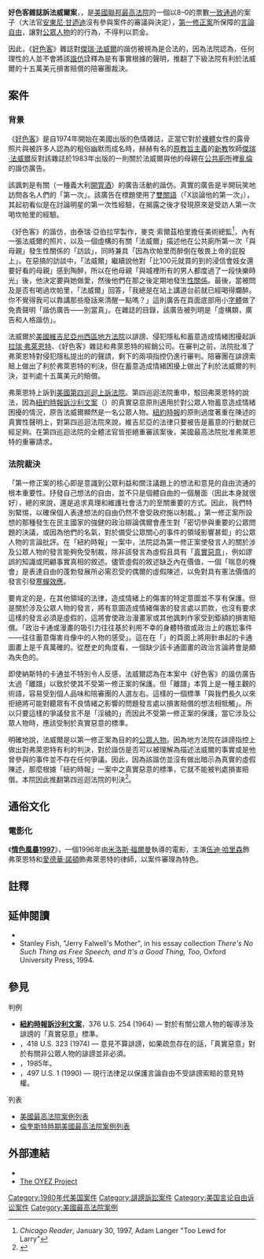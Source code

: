 {{review|time=2020-05-06T05:23:20+00:00}}
{{noteTA
|1=zh-cn:公诉拉里·弗兰特; zh-tw:情色風暴1997; zh-hk:性書大亨;
}}
{{Infobox SCOTUS case
  |Litigants=好色客雜誌訴法威爾案
  |ArgueDate=12月2日
  |ArgueYear=1987年
  |DecideDate=2月24日
  |DecideYear=1988年
  |FullName=好色客雜誌、賴瑞·C·弗萊恩特與其他上訴人訴法威爾案
  |USVol=485
  |USPage=46
  |Citation=108 S. Ct. 876; 99 L. Ed. 2d 41; 1988 U.S. LEXIS 941; 56 U.S.L.W. 4180; 14 Media L. Rep. 2281
  |Prior=Judgment for plaintiff, W.D. Va.; affirmed, 797 F.2d 1270 (4th Cir. 1986); rehearing denied, 4th Cir., 11-4-86; cert. granted, 480 U.S. 945 (1987)
  |Subsequent=無
  |Holding=對公眾人物的諧仿，如果不能被合理地當作是真實的，受第一修正案保護而免受民事責任，即使目的是引起情緒困擾。推翻第四巡迴上訴法院的判決。
  |SCOTUS=1988-1990
  |OralArgument=http://www.oyez.org/cases/1980-1989/1987/1987_86_1278/argument
  |Majority=[[威廉·伦奎斯特|威廉·伦奎斯特]]
  |JoinMajority=[[瑟古德·马歇尔|瑟古德·马歇尔]]、[[小威廉·布伦南|小威廉·布伦南]]、[[哈利·布莱克蒙|哈利·布莱克蒙]]、[[约翰·保罗·史蒂文斯|约翰·保罗·史蒂文斯]]、[[桑德拉·戴·奥康纳|桑德拉·戴·奥康纳]]、[[安东宁·斯卡利亚|安东宁·斯卡利亚]]
  |Concurrence=[[拜伦·怀特|拜伦·怀特]]
  |NotParticipating=[[安东尼·肯尼迪|安东尼·肯尼迪]]
  |LawsApplied=[[美國憲法第一修正案|第一修正案]]
}}

'''好色客雜誌訴法威爾案'''，{{scite|485|46|1988}}，是[[美國聯邦最高法院|美國聯邦最高法院]]的一個以8–0的票數[[一致通過|一致通過]]的案子（大法官[[安東尼·甘迺迪|安東尼·甘迺迪]]沒有參與案件的審議與決定），[[美國憲法第一修正案|第一修正案]]所保障的[[言論自由|言論自由]]，讓對[[隱私權_(美國)|公眾人物]]的{{link-en|蓄意造成情緒困擾|Intentional infliction of emotional distress}}的行為，不得判以罰金。

因此，《[[好色客|好色客]]》雜誌對[[傑瑞·法威爾|傑瑞·法威爾]]的諧仿被視為是合法的，因為法院認為，任何理性的人並不會將該[[諧仿|諧仿]]詮釋為是有事實根據的聲明，推翻了下級法院有利於法威爾的十五萬美元損害賠償的陪審團裁決。

==案件==
===背景===
《[[好色客|好色客]]》是自1974年開始在美國出版的色情雜誌，正當它對於[[裸體|裸體]]女性的露骨照片與被許多人認為的粗俗幽默而成名時，赫赫有名的[[原教旨主義|原教旨主義]]的[[新教|新教]]牧師[[傑瑞·法威爾|傑瑞·法威爾]]反對該雜誌於1983年出版的一則關於法威爾與他的母親在[[公共廁所|公共廁所]]裡[[亂倫|亂倫]]的諧仿廣告。

該諷刺是有關{{link-en|坎帕里|Compari}}（一種義大利[[開胃酒|開胃酒]]）的廣告活動的諧仿。真實的廣告是半開玩笑地訪問各名人們的「第一次」。該廣告在標題使用了[[雙關語|雙關語]]（「X談論他的第一次」），其起初看似是在討論明星的第一次性經驗，在揭露之後才發現原來是受訪人第一次喝坎帕里的經驗。

《好色客》的諧仿，由泰瑞·亞伯拉罕製作，麥克·索爾茲柏里擔任美術總監<ref>''Chicago Reader'', January 30, 1997, Adam Langer "Too Lewd for Larry"</ref>，內有一張法威爾的照片，以及一個虛構的有關「法威爾」描述他在公共廁所第一次「與母親」發生性關係的「訪談」，同時兼具「因為坎帕里而醉倒在敬畏上帝的屁股上」。在惡搞的訪談中，「法威爾」繼續說他對「比100元就買的到的浸信會妓女還要好看的母親」感到陶醉，所以在他母親「與城裡所有的男人都度過了一段快樂時光」後，他決定要與她做愛，然後他們在那之後定期地發生[[性關係|性關係]]。最後，當被問及是否有喝過坎帕里，「法威爾」回答，「我總是在站上講道台前就已經喝得爛醉。你不覺得我可以靠講那些廢話來清醒一點嗎？」這則廣告在頁面底部用小[[字體|字體]]做了免責聲明「諧仿廣告——別當真」。在雜誌的目錄，該廣告被列明是「虛構類，廣告和人格諧仿」。

法威爾於[[美國維吉尼亞州西區地方法院|美國維吉尼亞州西區地方法院]]以誹謗、侵犯隱私和蓄意造成情緒困擾起訴[[拉瑞·弗萊恩特|拉瑞·弗萊恩特]]、《好色客》雜誌和弗萊恩特的經銷公司。在審判之前，法院批准了弗萊恩特對侵犯隱私提出的{{link-en|簡易判決|summary judgment}}的聲請，剩下的兩項指控仍進行審判。陪審團在誹謗索賠上做出了利於弗萊恩特的判決，但在蓄意造成情緒困擾上做出了利於法威爾的判決，並判處十五萬美元的賠償。

弗萊恩特上訴到[[美國第四巡迴上訴法院|美國第四巡迴上訴法院]]。第四巡迴法院重申，駁回弗萊恩特的說法，因為[[紐約時報訴沙利文案|紐約時報訴沙利文案]]（{{ussc|376|254|1964}}）的真實惡意原則適用於對公眾人物蓄意造成情緒困擾的情況，原告法威爾顯然是一名公眾人物。[[紐約時報|紐約時報]]的原則過度著重在陳述的真實性聲明上，對第四巡迴法院來說，維吉尼亞的法律只要被告是蓄意的行動就已經足夠。在第四巡迴法院的全體法官皆拒絕重審該案後，美國最高法院批准弗萊恩特的重審請求。

===法院裁決===
「第一修正案的核心即是意識到公眾利益和關注議題上的想法和意見的自由流通的根本重要性。抒發自己想法的自由，並不只是個體自由的一個層面（因此本身就很好），總的來說，還是追求真理和維護社會活力的至關重要的方式。因此，我們特別緊惕，以確保個人表達想法的自由仍然不會受政府施以制裁。」第一修正案所設想的那種發生在民主國家的強健的政治辯論偶爾會產生對「密切參與重要的公眾問題的決議，或因為他們的名氣，對於備受公眾關心的事件的領域影響甚鉅」的公眾人物的言論批評。在「紐約時報」一案中，法院認為第一修正案使發言人的關於涉及公眾人物的發言能夠免受制裁，除非該發言為虛假且具有「[[真實惡意|真實惡意]]」，例如謬誤的知識或罔顧事實真相的敘述。儘管虛假的敘述缺乏內在價值，一個「喘息的機會」是表達自由的蓬勃發展所必需忍受的偶爾的虛假陳述，以免對具有憲法價值的發言引發[[寒蟬效應|寒蟬效應]]。

要肯定的是，在其他領域的法律，造成情緒上的傷害的特定意圖並不享有保護。但是關於涉及公眾人物的發言，將有意圖造成情緒傷害的發言處以罰款，也沒有要求這樣的發言必須是虛假的，這將會使政治漫畫家或其他諷刺作家受到鉅額的損害賠償。「政治卡通或漫畫的吸引力往往基於利用不幸的身體特徵或政治上的尷尬事件——往往蓄意傷害肖像中的人物的感受」。這在{{link-en|湯瑪士·納斯特|Thomas Nast}}在「{{link-en|哈波斯周刊|Harper's Weekly}}」的頁面上將{{link-en|特威德老大|Boss Tweed}}用針串起的卡通圖畫上是千真萬確的。從歷史的角度看，一個缺少該卡通圖畫的政治言論將會是頗為失色的。

即使納斯特的卡通並不特別令人反感，法威爾認為在本案中《好色客》的諧仿廣告太過「離譜」以致於使其不受第一修正案的保護。但「離譜」本質上是一種主觀的術語，容易受到個人品味和陪審團的人選左右。這樣的一個標準「與我們長久以來拒絕將可能對聽眾有不良情緒之影響的問題發言處以損害賠償的想法相牴觸」。所以只要這樣的爭議發言不是「淫穢的」而因此不受第一修正案的保護，當它涉及公眾人物時，應該受制於真實惡意的標準。

明確地說，法威爾是以第一修正案為目的的[[隱私權_(美國)|公眾人物]]。因為地方法院在誹謗指控上做出對弗萊恩特有利的判決，對於諧仿是否可以被理解為描述法威爾的事實或是他曾參與的事件並不存在任何爭議。因此，因為該諧仿並沒有做出暗示為真實的虛假陳述，那麼根據「紐約時報」一案中之真實惡意的標準，它就不能被判處損害賠償。本院因此推翻第四巡迴法院的判決<ref>{{cite web|title=Hustler magazine v. Falwell, 485 U.S. 46 (1988)|url=http://caselaw.lp.findlaw.com/scripts/getcase.pl?court=us&vol=485&invol=46|work=US Supreme Court|publisher=Find law|accessdate=2012-03-29|archive-date=2012-02-24|archive-url=https://web.archive.org/web/20120224205730/http://caselaw.lp.findlaw.com/scripts/getcase.pl?court=us&vol=485&invol=46|dead-url=no}}</ref>。

==通俗文化==
=== 電影化 ===
{{details|情色風暴1997}}
《'''[[情色風暴1997|情色風暴1997]]'''》，一個1996年由[[米洛斯·福爾曼|米洛斯·福爾曼]]執導的電影，主演[[伍迪·哈里森|伍迪·哈里森]]飾弗萊恩特和[[愛德華·諾頓|愛德華·諾頓]]飾弗萊恩特的律師{{link-en|阿蘭·艾克曼|Alan Isaacman}}，以案件審理為特色。
== 註釋 ==
{{reflist}}

== 延伸閱讀 ==
{{refbegin}}
*{{cite book |chapter=Hustler Magazine, Inc. v. Falwell |last=Brewer |first=Edward C. |title=Free Speech on Trial: Communication Perspectives on Landmark Supreme Court Decisions |url=https://archive.org/details/freespeechontria00park |editor=Parker, Richard A. (ed.) |year=2003 |publisher=University of Alabama Press |location=Tuscaloosa, AL |isbn=0-8173-1301-X |pages=[https://archive.org/details/freespeechontria00park/page/n274 264]–280 }}
* Stanley Fish, "Jerry Falwell's Mother", in his essay collection ''There's No Such Thing as Free Speech, and It's a Good Thing, Too'', Oxford University Press, 1994.
{{refend}}

==參見==
;判例
*'''[[紐約時報訴沙利文案|紐約時報訴沙利文案]]'''，376 U.S. 254 (1964) — 對於有關公眾人物的報導涉及誹謗的「真實惡意」標準。
*'''{{link-en|格茲訴羅伯特‧韋爾奇公司案|Gertz v. Robert Welch, Inc.}}'''，418 U.S. 323 (1974) — 意見不算誹謗，如果疏忽存在的話，「真實惡意」對於有關非公眾人物的誹謗並非必須。
*'''{{link-en|威斯特摩蘭訴哥倫比亞廣播公司案|Westmoreland v. CBS}}'''，1985年。
*'''{{link-en|麥克米奇訴文采日報有限公司案|Milkovich v. Lorain Journal Co.}}'''，497 U.S. 1 (1990) — 現行法律足以保護言論自由不受誹謗索賠的意見特權。
;列表
* [[美國最高法院案例列表|美國最高法院案例列表]]
* [[倫奎斯特時期美國最高法院案例列表|倫奎斯特時期美國最高法院案例列表]]

== 外部連結 ==
{{commons|File:Hustler Magazine v. Falwell.pdf|Hustler Magazine v. Falwell}}
{{wikisource|Hustler Magazine v. Falwell}}
{{Wikinews category|Hustler Magazine v. Falwell}}
*{{caselaw source |case=''Hustler Magazine v. Falwell'', 485 U.S. 46 (1988) |findlaw=http://caselaw.lp.findlaw.com/scripts/getcase.pl?navby=CASE&court=US&vol=485&page=46 |justia=http://supreme.justia.com/us/485/46/case.html |other_source1=LII|other_url1=http://www.law.cornell.edu/supct-cgi/get-us-cite?485+46}}
* [http://www.oyez.org/cases/1980-1989/1987/1987_86_1278  The OYEZ Project]{{Wayback|url=http://www.oyez.org/cases/1980-1989/1987/1987_86_1278 |date=20130530154622 }}

{{US1stAmendment|state=collapsed}}

{{DEFAULTSORT:Hustler Magazine V. Falwell}}
[[Category:1980年代美国案件|Category:1980年代美国案件]]
[[Category:誹謗訴訟案件|Category:誹謗訴訟案件]]
[[Category:美国言论自由诉讼案件|Category:美国言论自由诉讼案件]]
[[Category:美國最高法院案例|Category:美國最高法院案例]]
